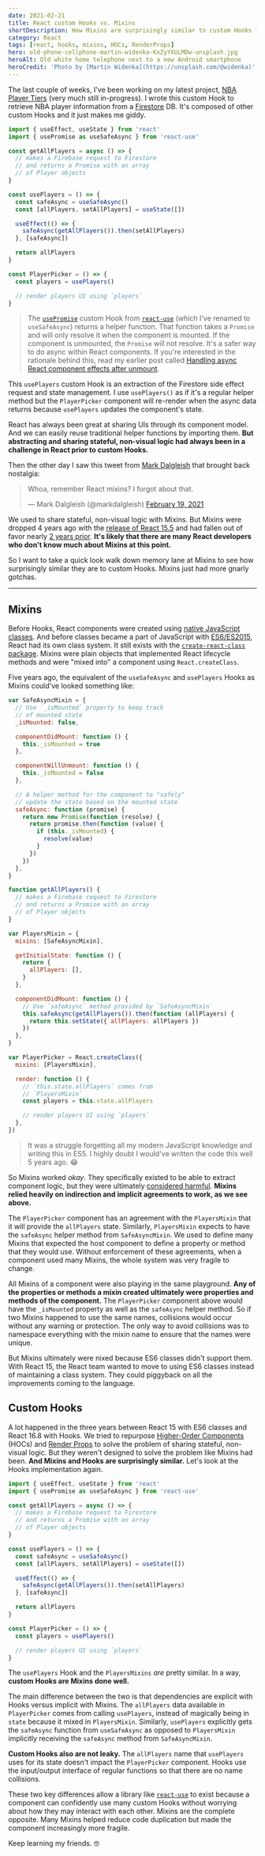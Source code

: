 ```yaml
---
date: 2021-02-21
title: React custom Hooks vs. Mixins
shortDescription: How Mixins are surprisingly similar to custom Hooks for sharing stateful, non-visual logic
category: React
tags: [react, hooks, mixins, HOCs, RenderProps]
hero: old-phone-cellphone-martin-widenka-KxZyYXULMDw-unsplash.jpg
heroAlt: Old white home telephone next to a new Android smartphone
heroCredit: 'Photo by [Martin Widenka](https://unsplash.com/@widenka)'
---
```


The last couple of weeks, I've been working on my latest project, [NBA Player Tiers](https://nbaplayertiers.com/) (very much still in-progress). I wrote this custom Hook to retrieve NBA player information from a [Firestore](https://firebase.google.com/products/firestore) DB. It's composed of other custom Hooks and it just makes me giddy.

```js {15,22}
import { useEffect, useState } from 'react'
import { usePromise as useSafeAsync } from 'react-use'

const getAllPlayers = async () => {
  // makes a Firebase request to Firestore
  // and returns a Promise with an array
  // of Player objects
}

const usePlayers = () => {
  const safeAsync = useSafeAsync()
  const [allPlayers, setAllPlayers] = useState([])

  useEffect(() => {
    safeAsync(getAllPlayers()).then(setAllPlayers)
  }, [safeAsync])

  return allPlayers
}

const PlayerPicker = () => {
  const players = usePlayers()

  // render players UI using `players`
}
```

> The [`usePromise`](https://github.com/streamich/react-use/blob/master/docs/usePromise.md) custom Hook from [`react-use`](https://github.com/streamich/react-use) (which I've renamed to `useSafeAsync`) returns a helper function. That function takes a `Promise` and will only resolve it when the component is mounted. If the component is unmounted, the `Promise` will not resolve. It's a safer way to do async within React components. If you're interested in the rationale behind this, read my earlier post called [Handling async React component effects after unmount](/blog/handling-async-react-component-effects-after-unmount/).

This `usePlayers` custom Hook is an extraction of the Firestore side effect request and state management. I use `usePlayers()` as if it's a regular helper method but the `PlayerPicker` component will re-render when the async data returns because `usePlayers` updates the component's state.

React has always been great at sharing UIs through its component model. And we can easily reuse traditional helper functions by importing them. **But abstracting and sharing stateful, non-visual logic had always been in a challenge in React prior to custom Hooks.**

Then the other day I saw this tweet from [Mark Dalgleish](https://twitter.com/markdalgleish) that brought back nostalgia:

<blockquote class="twitter-tweet"><p lang="en" dir="ltr">Whoa, remember React mixins? I forgot about that.</p>&mdash; Mark Dalgleish (@markdalgleish) <a href="https://twitter.com/markdalgleish/status/1362609665880727562?ref_src=twsrc%5Etfw">February 19, 2021</a></blockquote>

We used to share stateful, non-visual logic with Mixins. But Mixins were dropped 4 years ago with the [release of React 15.5](https://reactjs.org/blog/2017/04/07/react-v15.5.0.html) and had fallen out of favor nearly [2 years prior](https://medium.com/@dan_abramov/mixins-are-dead-long-live-higher-order-components-94a0d2f9e750). **It's likely that there are many React developers who don't know much about Mixins at this point.**

So I want to take a quick look walk down memory lane at Mixins to see how surprisingly similar they are to custom Hooks. Mixins just had more gnarly gotchas.

---

## Mixins

Before Hooks, React components were created using [native JavaScript classes](/blog/learning-es6-classes/). And before classes became a part of JavaScript with [ES6/ES2015](/learning-es6-series/), React had its own class system. It still exists with the [`create-react-class` package](https://reactjs.org/docs/react-without-es6.html). Mixins were plain objects that implemented React lifecycle methods and were "mixed into" a component using `React.createClass`.

Five years ago, the equivalent of the `useSafeAsync` and `usePlayers` Hooks as Mixins could've looked something like:

```js {16-24,34,38,44-46,51}
var SafeAsyncMixin = {
  // Use `_isMounted` property to keep track
  // of mounted state
  _isMounted: false,

  componentDidMount: function () {
    this._isMounted = true
  },

  componentWillUnmount: function () {
    this._isMounted = false
  },

  // A helper method for the component to "safely"
  // update the state based on the mounted state
  safeAsync: function (promise) {
    return new Promise(function (resolve) {
      return promise.then(function (value) {
        if (this._isMounted) {
          resolve(value)
        }
      })
    })
  },
}

function getAllPlayers() {
  // makes a Firebase request to Firestore
  // and returns a Promise with an array
  // of Player objects
}

var PlayersMixin = {
  mixins: [SafeAsyncMixin],

  getInitialState: function () {
    return {
      allPlayers: [],
    }
  },

  componentDidMount: function () {
    // Use `safeAsync` method provided by `SafeAsyncMixin`
    this.safeAsync(getAllPlayers()).then(function (allPlayers) {
      return this.setState({ allPlayers: allPlayers })
    })
  },
}

var PlayerPicker = React.createClass({
  mixins: [PlayersMixin],

  render: function () {
    // `this.state.allPlayers` comes from
    // `PlayersMixin`
    const players = this.state.allPlayers

    // render players UI using `players`
  },
})
```

> It was a struggle forgetting all my modern JavaScript knowledge and writing this in ES5. I highly doubt I would've written the code this well 5 years ago. 😂

So Mixins worked _okay_. They specifically existed to be able to extract component logic, but they were ultimately [considered harmful](https://reactjs.org/blog/2016/07/13/mixins-considered-harmful.html). **Mixins relied heavily on indirection and implicit agreements to work, as we see above.**

The `PlayerPicker` component has an agreement with the `PlayersMixin` that it will provide the `allPlayers` state. Similarly, `PlayersMixin` expects to have the `safeAsync` helper method from `SafeAsyncMixin`. We used to define many Mixins that expected the host component to define a property or method that they would use. Without enforcement of these agreements, when a component used many Mixins, the whole system was very fragile to change.

All Mixins of a component were also playing in the same playground. **Any of the properties or methods a mixin created ultimately were properties and methods of the component.** The `PlayerPicker` component above would have the `_isMounted` property as well as the `safeAsync` helper method. So if two Mixins happened to use the same names, collisions would occur without any warning or protection. The only way to avoid collisions was to namespace everything with the mixin name to ensure that the names were unique.

But Mixins ultimately were nixed because ES6 classes didn't support them. With React 15, the React team wanted to move to using ES6 classes instead of maintaining a class system. They could piggyback on all the improvements coming to the language.

## Custom Hooks

A lot happened in the three years between React 15 with ES6 classes and React 16.8 with Hooks. We tried to repurpose [Higher-Order Components](https://ui.dev/react-higher-order-components/) (HOCs) and [Render Props](https://ui.dev/react-render-props/) to solve the problem of sharing stateful, non-visual logic. But they weren't designed to solve the problem like Mixins had been. **And Mixins and Hooks are surprisingly similar.** Let's look at the Hooks implementation again.

```js {11,15,22}
import { useEffect, useState } from 'react'
import { usePromise as useSafeAsync } from 'react-use'

const getAllPlayers = async () => {
  // makes a Firebase request to Firestore
  // and returns a Promise with an array
  // of Player objects
}

const usePlayers = () => {
  const safeAsync = useSafeAsync()
  const [allPlayers, setAllPlayers] = useState([])

  useEffect(() => {
    safeAsync(getAllPlayers()).then(setAllPlayers)
  }, [safeAsync])

  return allPlayers
}

const PlayerPicker = () => {
  const players = usePlayers()

  // render players UI using `players`
}
```

The `usePlayers` Hook and the `PlayersMixins` _are_ pretty similar. In a way, **custom Hooks are Mixins done well.**

The main difference between the two is that dependencies are explicit with Hooks versus implicit with Mixins. The `allPlayers` data available in `PlayerPicker` comes from calling `usePlayers`, instead of magically being in `state` because it mixed in `PlayersMixin`. Similarly, `usePlayers` explicitly gets the `safeAsync` function from `useSafeAsync` as opposed to `PlayersMixin` implicitly receiving the `safeAsync` method from `SafeAsyncMixin`.

**Custom Hooks also are not leaky.** The `allPlayers` name that `usePlayers` uses for its state doesn't impact the `PlayerPicker` component. Hooks use the input/output interface of regular functions so that there are no name collisions.

These two key differences allow a library like [`react-use`](https://github.com/streamich/react-use) to exist because a component can confidently use many custom Hooks without worrying about how they may interact with each other. Mixins are the complete opposite. Many Mixins helped reduce code duplication but made the component increasingly more fragile.

Keep learning my friends. 🤓
